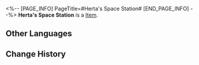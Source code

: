 <%-- [PAGE_INFO]
PageTitle=#Herta's Space Station#
[END_PAGE_INFO] --%>
{{Item Infobox
|id          = 53015
|image       = Item Herta's Space Station.png
|type        = 
|invCategory = Relics
|rarity      = 4
|effect      = 
|description = Sealed within this plane is the Herta Space Station. Parked above The Blue, it slowly drifts along its predetermined orbit, with the silent cosmos looking like a book waiting to be read.
|source1     = [[Simulated Universe]]: World 3 - Immersion Device Redemption
}}
'''Herta's Space Station''' is a [[Item]].

==Other Languages==
{{Other Languages
|en   = Herta's Space Station
|zhs  = 「黑塔」的空间站点
|zht  = 「黑塔」的太空站
|ja   = 「ヘルタ」の宇宙ステーション
|ko   = 「헤르타」의 우주정거장
|es   = Estación Espacial de Herta
|fr   = Station spatiale Herta
|ru   = Космическая станция «Герта»
|th   = Herta's Space Station
|vi   = Điểm Trạm Không Gian Herta
|de   = Hertas Raumstation
|id   = Herta's Space Station
|pt   = Estação Espacial de Herta
}}

==Change History==
{{Change History|1.0}}